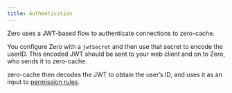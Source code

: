 ```yaml
---
title: Authentication
---
```


Zero uses a JWT-based flow to authenticate connections to zero-cache.

You configure Zero with a `jwtSecret` and then use that secret to encode the userID. This encoded JWT should be sent to your web client and on to Zero, who sends it to zero-cache. 

zero-cache then decodes the JWT to obtain the user’s ID, and uses it as an input to [permission rules](permissions).

<ImageLightbox src="/images/auth/authentication.png" alt="Authentication" />
